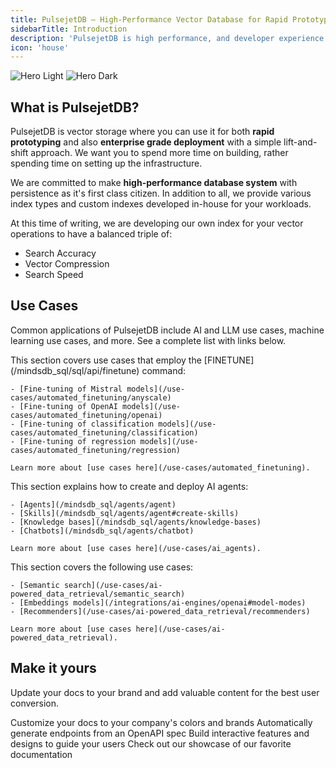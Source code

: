 ```yaml
---
title: PulsejetDB — High-Performance Vector Database for Rapid Prototyping
sidebarTitle: Introduction
description: 'PulsejetDB is high performance, and developer experience oriented vector database.'
icon: 'house'
---
```


<img
  className="block dark:hidden"
  src="/images/hero-light.svg"
  alt="Hero Light"
/>
<img
  className="hidden dark:block"
  src="/images/hero-dark.svg"
  alt="Hero Dark"
/>

## What is PulsejetDB?

PulsejetDB is vector storage where you can use it for both **rapid prototyping** and also **enterprise grade deployment**
with a simple lift-and-shift approach.
We want you to spend more time on building, rather spending time on setting up the infrastructure.

We are committed to make **high-performance database system** with persistence as it's first class citizen.
In addition to all, we provide various index types and custom indexes developed in-house for your workloads.

At this time of writing, we are developing our own index for your vector operations to have a balanced triple of:
* Search Accuracy
* Vector Compression
* Search Speed

## Use Cases

Common applications of PulsejetDB include AI and LLM use cases, machine learning use cases, and more. See a complete list with links below.

<AccordionGroup>

  <Accordion title="RAG Development">
    This section covers use cases that employ the [FINETUNE](/mindsdb_sql/sql/api/finetune) command:
    
    - [Fine-tuning of Mistral models](/use-cases/automated_finetuning/anyscale)
    - [Fine-tuning of OpenAI models](/use-cases/automated_finetuning/openai)
    - [Fine-tuning of classification models](/use-cases/automated_finetuning/classification)
    - [Fine-tuning of regression models](/use-cases/automated_finetuning/regression)

    Learn more about [use cases here](/use-cases/automated_finetuning).
  </Accordion>

  <Accordion title="Vector Serving">
    This section explains how to create and deploy AI agents:
    
    - [Agents](/mindsdb_sql/agents/agent)
    - [Skills](/mindsdb_sql/agents/agent#create-skills)
    - [Knowledge bases](/mindsdb_sql/agents/knowledge-bases)
    - [Chatbots](/mindsdb_sql/agents/chatbot)

    Learn more about [use cases here](/use-cases/ai_agents).
  </Accordion>

  <Accordion title="AI Workflow Automation">
    This section covers the following use cases:
    
    - [Semantic search](/use-cases/ai-powered_data_retrieval/semantic_search)
    - [Embeddings models](/integrations/ai-engines/openai#model-modes)
    - [Recommenders](/use-cases/ai-powered_data_retrieval/recommenders)

    Learn more about [use cases here](/use-cases/ai-powered_data_retrieval).
  </Accordion>
</AccordionGroup>

## Make it yours

Update your docs to your brand and add valuable content for the best user conversion.

<CardGroup cols={2}>
  <Card
    title="Customize Style"
    icon="palette"
    href="https://mintlify.com/docs/settings/global"
  >
    Customize your docs to your company's colors and brands
  </Card>
  <Card
    title="Reference APIs"
    icon="code"
    href="https://mintlify.com/docs/api-playground/openapi"
  >
    Automatically generate endpoints from an OpenAPI spec
  </Card>
  <Card
    title="Add Components"
    icon="screwdriver-wrench"
    href="https://mintlify.com/docs/components/accordion"
  >
    Build interactive features and designs to guide your users
  </Card>
  <Card
    title="Get Inspiration"
    icon="stars"
    href="https://mintlify.com/customers"
  >
    Check out our showcase of our favorite documentation
  </Card>
</CardGroup>
